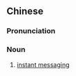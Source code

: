 ==Chinese==
{{zh-forms|s=即时通信|type=22}}

===Pronunciation===
{{zh-pron
|m=jíshí tōngxìn
|cat=n
}}

===Noun===
{{zh-noun}}

# {{lb|zh|communication|computing}} [[instant messaging]]